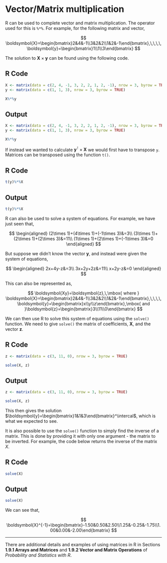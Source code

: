 # Vector/Matrix multiplication {#sec-multip}

R can be used to complete vector and matrix multiplication. The operator used for this is `%*%`. For example, for the following matrix and vector,

$$
\boldsymbol{X}=\begin{bmatrix}2&4&-1\\3&2&2\\1&2&-1\end{bmatrix},\,\,\,\,\boldsymbol{y}=\begin{bmatrix}1\\1\\3\end{bmatrix}
$$

The solution to $\boldsymbol{X}\times\boldsymbol{y}$ can be found using the following code.

::: panel-tabset
## R Code

```r
X <- matrix(data = c(2, 4, -1, 3, 2, 2, 1, 2, -1), nrow = 3, byrow = TRUE)
y <- matrix(data = c(1, 1, 3), nrow = 3, byrow = TRUE)

X%*%y
```

## Output

```r
X <- matrix(data = c(2, 4, -1, 3, 2, 2, 1, 2, -1), nrow = 3, byrow = TRUE)
y <- matrix(data = c(1, 1, 3), nrow = 3, byrow = TRUE)

X%*%y
```
:::

If instead we wanted to calculate $\boldsymbol{y}^\intercal\times\boldsymbol{X}$ we would first have to transpose `y`. Matrices can be transposed using the function `t()`.

::: panel-tabset
## R Code

```r
t(y)%*%X
```

## Output

```r
t(y)%*%X
```
:::

R can also be used to solve a system of equations. For example, we have just seen that,

$$
\begin{aligned}
(2\times 1)+(4\times 1)+(-1\times 3)&=3\\
(3\times 1)+(2\times 1)+(2\times 3)&=11\\
(1\times 1)+(2\times 1)+(-1\times 3)&=0
\end{aligned}
$$

But suppose we didn't know the vector $\boldsymbol{y}$, and instead were given the system of equations,

$$
\begin{aligned}
2x+4y-z&=3\\
3x+2y+2z&=11\\
x+2y-z&=0
\end{aligned}
$$

This can also be represented as,

$$
\boldsymbol{Xy}=\boldsymbol{z},\,\mbox{ where }
\boldsymbol{X}=\begin{bmatrix}2&4&-1\\3&2&2\\1&2&-1\end{bmatrix},\,\,\,\,\boldsymbol{y}=\begin{bmatrix}x\\y\\z\end{bmatrix},\mbox{ and }\boldsymbol{z}=\begin{bmatrix}3\\11\\0\end{bmatrix}
$$

We can then use R to solve this system of equations using the `solve()` function. We need to give `solve()` the matrix of coefficients, $\boldsymbol{X}$, and the vector $\boldsymbol{z}$.

::: panel-tabset
## R Code

```r
z <- matrix(data = c(3, 11, 0), nrow = 3, byrow = TRUE)

solve(X, z)
```

## Output

```r
z <- matrix(data = c(3, 11, 0), nrow = 3, byrow = TRUE)

solve(X, z)
```
:::

This then gives the solution $\boldsymbol{y}=\begin{bmatrix}1&1&3\end{bmatrix}^\intercal$, which is what we expected to see.

It is also possible to use the `solve()` function to simply find the inverse of a matrix. This is done by providing it with only one argument - the matrix to be inverted. For example, the code below returns the inverse of the matrix $X$.

::: panel-tabset
## R Code

```r
solve(X)
```

## Output

```r
solve(X)
```
:::

We can see that,

$$
\boldsymbol{X}^{-1}=\begin{bmatrix}-1.50&0.50&2.50\\1.25&-0.25&-1.75\\1.00&0.00&-2.00\end{bmatrix}
$$

------------------------------------------------------------------------

There are additional details and examples of using matrices in R in Sections **1.9.1 Arrays and Matrices** and **1.9.2 Vector and Matrix Operations** of *Probability and Statistics with R*.

